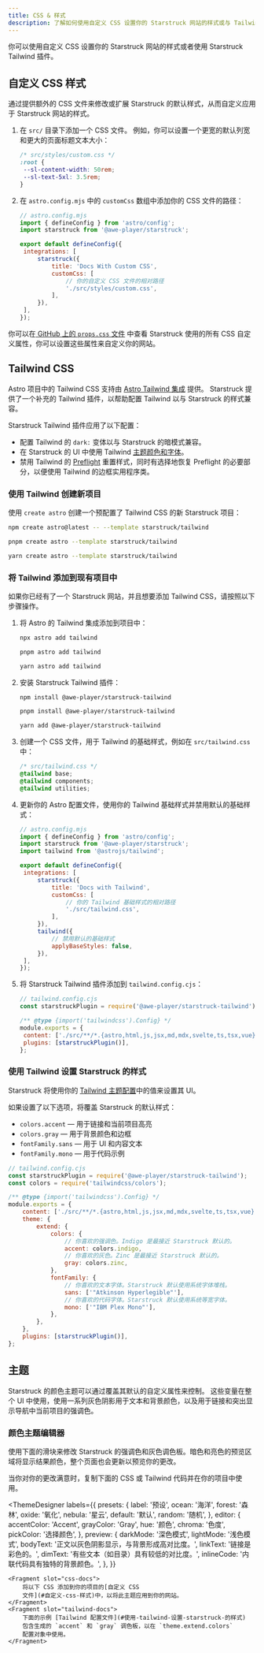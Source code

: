 ```yaml
---
title: CSS & 样式
description: 了解如何使用自定义 CSS 设置你的 Starstruck 网站的样式或与 Tailwind CSS 集成。
---
```


你可以使用自定义 CSS 设置你的 Starstruck 网站的样式或者使用 Starstruck Tailwind 插件。

## 自定义 CSS 样式

通过提供额外的 CSS 文件来修改或扩展 Starstruck 的默认样式，从而自定义应用于 Starstruck 网站的样式。

1. 在 `src/` 目录下添加一个 CSS 文件。
   例如，你可以设置一个更宽的默认列宽和更大的页面标题文本大小：

   ```css
   /* src/styles/custom.css */
   :root {
   	--sl-content-width: 50rem;
   	--sl-text-5xl: 3.5rem;
   }
   ```

2. 在 `astro.config.mjs` 中的 `customCss` 数组中添加你的 CSS 文件的路径：

   ```js
   // astro.config.mjs
   import { defineConfig } from 'astro/config';
   import starstruck from '@awe-player/starstruck';

   export default defineConfig({
   	integrations: [
   		starstruck({
   			title: 'Docs With Custom CSS',
   			customCss: [
   				// 你的自定义 CSS 文件的相对路径
   				'./src/styles/custom.css',
   			],
   		}),
   	],
   });
   ```

你可以在[ GitHub 上的 `props.css` 文件](https://github.com/withastro/starstruck/blob/main/packages/starstruck/style/props.css) 中查看 Starstruck 使用的所有 CSS 自定义属性，你可以设置这些属性来自定义你的网站。

## Tailwind CSS

Astro 项目中的 Tailwind CSS 支持由 [Astro Tailwind 集成](https://docs.astro.build/zh-cn/guides/integrations-guide/tailwind/) 提供。
Starstruck 提供了一个补充的 Tailwind 插件，以帮助配置 Tailwind 以与 Starstruck 的样式兼容。

Starstruck Tailwind 插件应用了以下配置：

- 配置 Tailwind 的 `dark:` 变体以与 Starstruck 的暗模式兼容。
- 在 Starstruck 的 UI 中使用 Tailwind [主题颜色和字体](#使用-tailwind-设置-starstruck-的样式)。
- 禁用 Tailwind 的 [Preflight](https://tailwindcss.com/docs/preflight) 重置样式，同时有选择地恢复 Preflight 的必要部分，以便使用 Tailwind 的边框实用程序类。

### 使用 Tailwind 创建新项目


使用 `create astro` 创建一个预配置了 Tailwind CSS 的新 Starstruck 项目：

<Tabs>
<TabItem label="npm">

```sh
npm create astro@latest -- --template starstruck/tailwind
```

</TabItem>
<TabItem label="pnpm">

```sh
pnpm create astro --template starstruck/tailwind
```

</TabItem>
<TabItem label="Yarn">

```sh
yarn create astro --template starstruck/tailwind
```

</TabItem>
</Tabs>

### 将 Tailwind 添加到现有项目中

如果你已经有了一个 Starstruck 网站，并且想要添加 Tailwind CSS，请按照以下步骤操作。

1. 将 Astro 的 Tailwind 集成添加到项目中：

   <Tabs>

   <TabItem label="npm">

   ```sh
   npx astro add tailwind
   ```

   </TabItem>

   <TabItem label="pnpm">

   ```sh
   pnpm astro add tailwind
   ```

   </TabItem>

   <TabItem label="Yarn">

   ```sh
   yarn astro add tailwind
   ```

   </TabItem>

   </Tabs>

2. 安装 Starstruck Tailwind 插件：

   <Tabs>

   <TabItem label="npm">

   ```sh
   npm install @awe-player/starstruck-tailwind
   ```

   </TabItem>

   <TabItem label="pnpm">

   ```sh
   pnpm install @awe-player/starstruck-tailwind
   ```

   </TabItem>

   <TabItem label="Yarn">

   ```sh
   yarn add @awe-player/starstruck-tailwind
   ```

   </TabItem>

   </Tabs>

3. 创建一个 CSS 文件，用于 Tailwind 的基础样式，例如在 `src/tailwind.css` 中：

   ```css
   /* src/tailwind.css */
   @tailwind base;
   @tailwind components;
   @tailwind utilities;
   ```

4. 更新你的 Astro 配置文件，使用你的 Tailwind 基础样式并禁用默认的基础样式：

   ```js {11-12,16-17}
   // astro.config.mjs
   import { defineConfig } from 'astro/config';
   import starstruck from '@awe-player/starstruck';
   import tailwind from '@astrojs/tailwind';

   export default defineConfig({
   	integrations: [
   		starstruck({
   			title: 'Docs with Tailwind',
   			customCss: [
   				// 你的 Tailwind 基础样式的相对路径
   				'./src/tailwind.css',
   			],
   		}),
   		tailwind({
   			// 禁用默认的基础样式
   			applyBaseStyles: false,
   		}),
   	],
   });
   ```

5. 将 Starstruck Tailwind 插件添加到 `tailwind.config.cjs`：

   ```js ins={2,7}
   // tailwind.config.cjs
   const starstruckPlugin = require('@awe-player/starstruck-tailwind');

   /** @type {import('tailwindcss').Config} */
   module.exports = {
   	content: ['./src/**/*.{astro,html,js,jsx,md,mdx,svelte,ts,tsx,vue}'],
   	plugins: [starstruckPlugin()],
   };
   ```

### 使用 Tailwind 设置 Starstruck 的样式

Starstruck 将使用你的 [Tailwind 主题配置](https://tailwindcss.com/docs/theme)中的值来设置其 UI。

如果设置了以下选项，将覆盖 Starstruck 的默认样式：

- `colors.accent` — 用于链接和当前项目高亮
- `colors.gray` — 用于背景颜色和边框
- `fontFamily.sans` — 用于 UI 和内容文本
- `fontFamily.mono` — 用于代码示例

```js {12,14,18,20}
// tailwind.config.cjs
const starstruckPlugin = require('@awe-player/starstruck-tailwind');
const colors = require('tailwindcss/colors');

/** @type {import('tailwindcss').Config} */
module.exports = {
	content: ['./src/**/*.{astro,html,js,jsx,md,mdx,svelte,ts,tsx,vue}'],
	theme: {
		extend: {
			colors: {
				// 你喜欢的强调色。Indigo 是最接近 Starstruck 默认的。
				accent: colors.indigo,
				// 你喜欢的灰色。Zinc 是最接近 Starstruck 默认的。
				gray: colors.zinc,
			},
			fontFamily: {
				// 你喜欢的文本字体。Starstruck 默认使用系统字体堆栈。
				sans: ['"Atkinson Hyperlegible"'],
				// 你喜欢的代码字体。Starstruck 默认使用系统等宽字体。
				mono: ['"IBM Plex Mono"'],
			},
		},
	},
	plugins: [starstruckPlugin()],
};
```

## 主题

Starstruck 的颜色主题可以通过覆盖其默认的自定义属性来控制。
这些变量在整个 UI 中使用，使用一系列灰色阴影用于文本和背景颜色，以及用于链接和突出显示导航中当前项目的强调色。

### 颜色主题编辑器

使用下面的滑块来修改 Starstruck 的强调色和灰色调色板。暗色和亮色的预览区域将显示结果颜色，整个页面也会更新以预览你的更改。

当你对你的更改满意时，复制下面的 CSS 或 Tailwind 代码并在你的项目中使用。


<ThemeDesigner
	labels={{
		presets: {
			label: '预设',
			ocean: '海洋',
			forest: '森林',
			oxide: '氧化',
			nebula: '星云',
			default: '默认',
			random: '随机',
		},
		editor: {
			accentColor: 'Accent',
			grayColor: 'Gray',
			hue: '颜色',
			chroma: '色度',
			pickColor: '选择颜色',
		},
		preview: {
			darkMode: '深色模式',
			lightMode: '浅色模式',
			bodyText: '正文以灰色阴影显示，与背景形成高对比度。',
			linkText: '链接是彩色的。',
			dimText: '有些文本（如目录）具有较低的对比度。',
			inlineCode: '内联代码具有独特的背景颜色。',
		},
	}}
>
	<Fragment slot="css-docs">
		将以下 CSS 添加到你的项目的[自定义 CSS
		文件](#自定义-css-样式)中，以将此主题应用到你的网站。
	</Fragment>
	<Fragment slot="tailwind-docs">
		下面的示例 [Tailwind 配置文件](#使用-tailwind-设置-starstruck-的样式)
		包含生成的 `accent` 和 `gray` 调色板，以在 `theme.extend.colors`
		配置对象中使用。
	</Fragment>
</ThemeDesigner>
